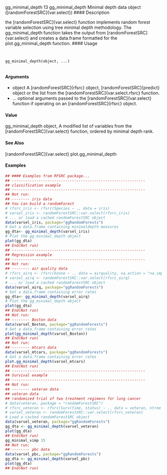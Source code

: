 
gg_minimal_depth 13
gg_minimal_depth Minimal depth data object ([randomForestSRC]{var.select})
#### Description 

the [randomForestSRC]{var.select} function implements random forest variable selection using
tree minimal depth methodology. The gg_minimal_depth function takes the output from
[randomForestSRC]{var.select} and creates a data.frame formatted for the plot.gg_minimal_depth
function.
#### Usage 
<pre><code>

gg_minimal_depth(object, ...)

</code></pre>
#### Arguments
* object A [randomForestSRC]{rfsrc} object, [randomForestSRC]{predict} object or the list from the [randomForestSRC]{var.select.rfsrc} function.
* ... optional arguments passed to the [randomForestSRC]{var.select} function if operating on an [randomForestSRC]{rfsrc} object.

#### Value
gg_minimal_depth object, A modified list of variables from the [randomForestSRC]{var.select} function, ordered by minimal depth rank.

#### See Also
[randomForestSRC]{var.select} plot.gg_minimal_depth

#### Examples 
```r

## #### Examples from RFSRC package...
## ------------------------------------------------------------
## classification example
## ------------------------------------------------------------
## Not run:
## -------- iris data
## You can build a randomForest
# rfsrc_iris <- rfsrc(Species ~ ., data = iris)
# varsel_iris <- randomForestSRC::var.select(rfsrc_iris)
# ... or load a cached randomForestSRC object
data(varsel_iris, package="ggRandomForests")
# Get a data.frame containing minimaldepth measures
gg_dta<- gg_minimal_depth(varsel_iris)
# Plot the gg_minimal_depth object
plot(gg_dta)
## End(Not run)
## ------------------------------------------------------------
## Regression example
## ------------------------------------------------------------
## Not run:
## -------- air quality data
# rfsrc_airq <- rfsrc(Ozone ~ ., data = airquality, na.action = "na.impute")
# varsel_airq <- randomForestSRC::var.select(rfsrc_airq)
# ... or load a cached randomForestSRC object
data(varsel_airq, package="ggRandomForests")
# Get a data.frame containing error rates
gg_dta<- gg_minimal_depth(varsel_airq)
# Plot the gg_minimal_depth object
plot(gg_dta)
## End(Not run)
## Not run:
## -------- Boston data
data(varsel_Boston, package="ggRandomForests")
# Get a data.frame containing error rates
plot(gg_minimal_depth(varsel_Boston))
## End(Not run)
## Not run:
## -------- mtcars data
data(varsel_mtcars, package="ggRandomForests")
# Get a data.frame containing error rates
plot.gg_minimal_depth(varsel_mtcars)
## End(Not run)
## ------------------------------------------------------------
## Survival example
## ------------------------------------------------------------
## Not run:
## -------- veteran data
## veteran data
## randomized trial of two treatment regimens for lung cancer
# data(veteran, package = "randomForestSRC")
# rfsrc_veteran <- rfsrc(Surv(time, status) ~ ., data = veteran, ntree = 100)
# varsel_veteran <- randomForestSRC::var.select(rfsrc_veteran)
# Load a cached randomForestSRC object
data(varsel_veteran, package="ggRandomForests")
gg_dta <- gg_minimal_depth(varsel_veteran)
plot(gg_dta)
## End(Not run)
gg_minimal_vimp 15
## Not run:
## -------- pbc data
data(varsel_pbc, package="ggRandomForests")
gg_dta <- gg_minimal_depth(varsel_pbc)
plot(gg_dta)
## End(Not run)
```

